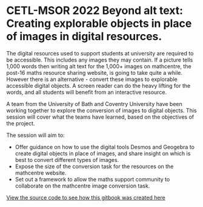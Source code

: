 # CETL-MSOR 2022 Beyond alt text: Creating explorable objects in place of images in digital resources. {-}

The digital resources used to support students at university are required to be accessible. This includes any images they may contain. If a picture tells 1,000 words then writing alt text for the 1,000+ images on mathcentre, the post-16 maths resource sharing website, is going to take quite a while. However there is an alternative - convert these images to explorable accessible digital objects. A screen reader can do the heavy lifting for the words, and all students will benefit from an interactive resource. 

A team from the University of Bath and Coventry University have been working together to explore the conversion of images to digital objects. This session will cover what the teams have learned, based on the objectives of the project. 

The session will aim to: 

- Offer guidance on how to use the digital tools Desmos and Geogebra to create digital objects in place of images, and share insight on which is best to convert different types of images. 
- Expose the size of the conversion task for the resources on the mathcentre website. 
- Set out a framework to allow the maths support community to collaborate on the mathcentre image conversion task.  

[View the source code to see how this gitbook was created here](https://github.com/BathMASH/CETL-MSOR-2022-Beyond-alt-text)
